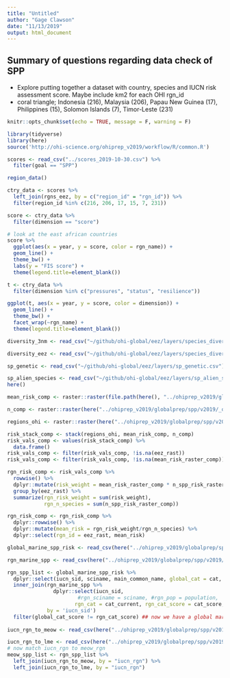 ```yaml
---
title: "Untitled"
author: "Gage Clawson"
date: "11/13/2019"
output: html_document
---
```


## Summary of questions regarding data check of SPP 
 - Explore putting together a dataset with country, species and IUCN risk assessment score. Maybe include km2 for each OHI rgn_id
 - coral triangle; Indonesia (216), Malaysia (206), Papau New Guinea (17), Philippines (15), Solomon Islands (7), Timor-Leste (231) 

```r
knitr::opts_chunk$set(echo = TRUE, message = F, warning = F)

library(tidyverse)
library(here)
source('http://ohi-science.org/ohiprep_v2019/workflow/R/common.R')
```

```r
scores <- read_csv("../scores_2019-10-30.csv") %>%
  filter(goal == "SPP")

region_data()

ctry_data <- scores %>%
  left_join(rgns_eez, by = c("region_id" = "rgn_id")) %>%
  filter(region_id %in% c(216, 206, 17, 15, 7, 231))
```

```r
score <- ctry_data %>%
  filter(dimension == "score")

# look at the east african countries
score %>% 
  ggplot(aes(x = year, y = score, color = rgn_name)) +
  geom_line() +
  theme_bw() +
  labs(y = "FIS score") +
  theme(legend.title=element_blank())

t <- ctry_data %>%
  filter(dimension %in% c("pressures", "status", "resilience"))

ggplot(t, aes(x = year, y = score, color = dimension)) +
  geom_line() +
  theme_bw() +
  facet_wrap(~rgn_name) +
  theme(legend.title=element_blank())
```

```r
diversity_3nm <- read_csv("~/github/ohi-global/eez/layers/species_diversity_3nm.csv") 

diversity_eez <- read_csv("~/github/ohi-global/eez/layers/species_diversity_eez.csv") 

sp_genetic <- read_csv("~/github/ohi-global/eez/layers/sp_genetic.csv")

sp_alien_species <- read_csv("~/github/ohi-global/eez/layers/sp_alien_species.csv")
here()
```

```r
mean_risk_comp <- raster::raster(file.path(here(), "../ohiprep_v2019/globalprep/spp/v2019/_output/mean_risk_raster_comp.tif"))

n_comp <- raster::raster(here("../ohiprep_v2019/globalprep/spp/v2019/_output/n_spp_risk_raster_comp.tif"))

regions_ohi <- raster::raster(here("../ohiprep_v2019/globalprep/spp/v2019/_spatial/eez_rast.tif"))

risk_stack_comp <- stack(regions_ohi, mean_risk_comp, n_comp)
risk_vals_comp <- values(risk_stack_comp) %>%
  data.frame()
risk_vals_comp <- filter(risk_vals_comp, !is.na(eez_rast))
risk_vals_comp <- filter(risk_vals_comp, !is.na(mean_risk_raster_comp))

rgn_risk_comp <- risk_vals_comp %>%
  rowwise() %>%
  dplyr::mutate(risk_weight = mean_risk_raster_comp * n_spp_risk_raster_comp) %>%
  group_by(eez_rast) %>%
  summarize(rgn_risk_weight = sum(risk_weight),
            rgn_n_species = sum(n_spp_risk_raster_comp))

rgn_risk_comp <- rgn_risk_comp %>%
  dplyr::rowwise() %>%
  dplyr::mutate(mean_risk = rgn_risk_weight/rgn_n_species) %>%
  dplyr::select(rgn_id = eez_rast, mean_risk)
```

```r


global_marine_spp_risk <- read_csv(here("../ohiprep_v2019/globalprep/spp/v2019/_data/iucn_risk_current_2019-1.csv"))

rgn_marine_spp <- read_csv(here("../ohiprep_v2019/globalprep/spp/v2019/_data/iucn_risk_rgn_current_2019-1.csv"))

rgn_spp_list <- global_marine_spp_risk %>%
  dplyr::select(iucn_sid, sciname, main_common_name, global_cat = cat, global_cat_score = cat_score) %>%
  inner_join(rgn_marine_spp %>%
               dplyr::select(iucn_sid, 
                       #rgn_sciname = sciname, #rgn_pop = population,
                      rgn_cat = cat_current, rgn_cat_score = cat_score, iucn_rgn),
             by = 'iucn_sid')
  filter(global_cat_score != rgn_cat_score) ## now we have a global marine species list with iucn risk scores and associated iucn species id... 
  
iucn_rgn_to_meow <- read_csv(here("../ohiprep_v2019/globalprep/spp/v2019/_spatial/iucn_rgn_to_meow.csv"))

iucn_rgn_to_lme <- read_csv(here("../ohiprep_v2019/globalprep/spp/v2019/_spatial/iucn_rgn_to_lme.csv")) 
# now match iucn_rgn to meow_rgn 
meow_spp_list <- rgn_spp_list %>%
  left_join(iucn_rgn_to_meow, by = "iucn_rgn") %>%
  left_join(iucn_rgn_to_lme, by = "iucn_rgn")
  
  

```




 

